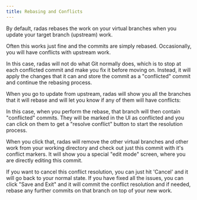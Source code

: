 ```yaml
---
title: Rebasing and Conflicts
---
```



By default, radas rebases the work on your virtual branches when you update your target branch (upstream) work.

Often this works just fine and the commits are simply rebased. Occasionally, you will have conflicts with upstream work. 

In this case, radas will not do what Git normally does, which is to stop at each conflicted commit and make you fix it before moving on. Instead, it will apply the changes that it can and store the commit as a "conflicted" commit and continue the rebasing process.

When you go to update from upstream, radas will show you all the branches that it will rebase and will let you know if any of them will have conflicts:

<ImageSection
  subtitle="One branch has a conflict with the upstream work"
  src="/conflicts-incoming.png"
  alt="Conflicts with commits"
/>

In this case, when you perform the rebase, that branch will then contain "conflicted" commits. They will be marked in the UI as conflicted and you can click on them to get a "resolve conflict" button to start the resolution process.

<ImageSection
  subtitle="Resolving a conflict"
  src="/conflicts-conflicted.png"
  alt="Conflicts with commits"
/>

When you click that, radas will remove the other virtual branches and other work from your working directory and check out just this commit with it's conflict markers. It will show you a special "edit mode" screen, where you are directly editing this commit.

<ImageSection
  subtitle="Resolving a conflict"
  src="/conflicts-edit.png"
  alt="Conflicts with commits"
/>

If you want to cancel this conflict resolution, you can just hit 'Cancel' and it will go back to your normal state. If you have fixed all the issues, you can click "Save and Exit" and it will commit the conflict resolution and if needed, rebase any further commits on that branch on top of your new work.